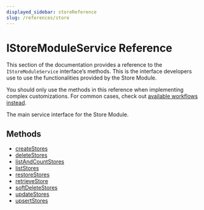 ```yaml
---
displayed_sidebar: storeReference
slug: /references/store
---
```



# IStoreModuleService Reference

This section of the documentation provides a reference to the `IStoreModuleService` interface’s methods. This is the interface developers use to use the functionalities provided by the Store Module.

<Note>

You should only use the methods in this reference when implementing complex customizations. For common cases, check out [available workflows instead](/medusa-workflows-reference).

</Note>

The main service interface for the Store Module.

## Methods

- [createStores](../../IStoreModuleService/methods/store.IStoreModuleService.createStores/page.mdx)
- [deleteStores](../../IStoreModuleService/methods/store.IStoreModuleService.deleteStores/page.mdx)
- [listAndCountStores](../../IStoreModuleService/methods/store.IStoreModuleService.listAndCountStores/page.mdx)
- [listStores](../../IStoreModuleService/methods/store.IStoreModuleService.listStores/page.mdx)
- [restoreStores](../../IStoreModuleService/methods/store.IStoreModuleService.restoreStores/page.mdx)
- [retrieveStore](../../IStoreModuleService/methods/store.IStoreModuleService.retrieveStore/page.mdx)
- [softDeleteStores](../../IStoreModuleService/methods/store.IStoreModuleService.softDeleteStores/page.mdx)
- [updateStores](../../IStoreModuleService/methods/store.IStoreModuleService.updateStores/page.mdx)
- [upsertStores](../../IStoreModuleService/methods/store.IStoreModuleService.upsertStores/page.mdx)

